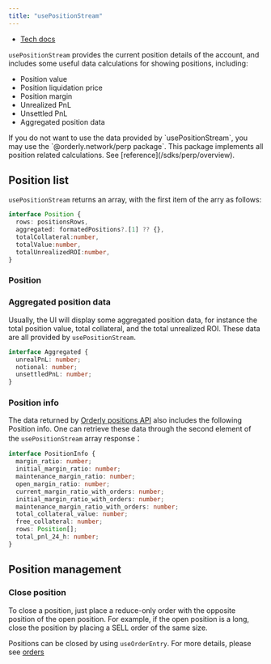 ```yaml
---
title: "usePositionStream"
---
```


- [Tech docs](/sdks/tech-doc/modules/orderly_network_hooks#usepositionstream)

`usePositionStream` provides the current position details of the account, and includes some useful data calculations for showing positions, including:

- Position value
- Position liquidation price
- Position margin
- Unrealized PnL
- Unsettled PnL
- Aggregated position data

<Note>
  If you do not want to use the data provided by `usePositionStream`, you may use the
  `@orderly.network/perp package`. This package implements all position related calculations. See
  [reference](/sdks/perp/overview).
</Note>

## Position list

`usePositionStream` returns an array, with the first item of the arry as follows:

```typescript
interface Position {
  rows: positionsRows,
  aggregated: formatedPositions?.[1] ?? {},
  totalCollateral:number,
  totalValue:number,
  totalUnrealizedROI:number,
}
```

### Position

### Aggregated position data

Usually, the UI will display some aggregated position data, for instance the total position value, total collateral, and the total unrealized ROI. These data are all provided by `usePositionStream`.

```typescript
interface Aggregated {
  unrealPnL: number;
  notional: number;
  unsettledPnL: number;
}
```

### Position info

The data returned by [Orderly positions API](/build-on-omnichain/evm-api/restful-api/private/get-all-positions-info) also includes the following Position info. One can retrieve these data through the second element of the `usePositionStream` array response：

```typescript
interface PositionInfo {
  margin_ratio: number;
  initial_margin_ratio: number;
  maintenance_margin_ratio: number;
  open_margin_ratio: number;
  current_margin_ratio_with_orders: number;
  initial_margin_ratio_with_orders: number;
  maintenance_margin_ratio_with_orders: number;
  total_collateral_value: number;
  free_collateral: number;
  rows: Position[];
  total_pnl_24_h: number;
}
```

## Position management

### Close position

To close a position, just place a reduce-only order with the opposite position of the open position. For example, if the open position is a long, close the position by placing a SELL order of the same size.

Positions can be closed by using `useOrderEntry`. For more details, please see [orders](/sdks/hooks/orders)
